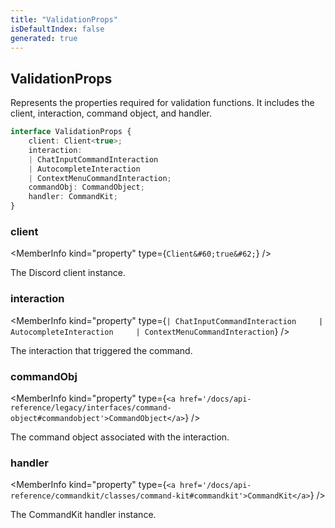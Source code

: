 ```yaml
---
title: "ValidationProps"
isDefaultIndex: false
generated: true
---
```



<!-- This file was generated from the CommandKit source. Do not modify. Instead, re-run the "docgen" script -->


## ValidationProps

<GenerationInfo sourceFile="packages/legacy/src/loadLegacyValidations.ts" sourceLine="21" packageName="@commandkit/legacy" />

Represents the properties required for validation functions.
It includes the client, interaction, command object, and handler.

```ts title="Signature"
interface ValidationProps {
    client: Client<true>;
    interaction:
    | ChatInputCommandInteraction
    | AutocompleteInteraction
    | ContextMenuCommandInteraction;
    commandObj: CommandObject;
    handler: CommandKit;
}
```

<div className="members-wrapper">

### client

<MemberInfo kind="property" type={`Client&#60;true&#62;`}   />

The Discord client instance.
### interaction

<MemberInfo kind="property" type={`| ChatInputCommandInteraction     | AutocompleteInteraction     | ContextMenuCommandInteraction`}   />

The interaction that triggered the command.
### commandObj

<MemberInfo kind="property" type={`<a href='/docs/api-reference/legacy/interfaces/command-object#commandobject'>CommandObject</a>`}   />

The command object associated with the interaction.
### handler

<MemberInfo kind="property" type={`<a href='/docs/api-reference/commandkit/classes/command-kit#commandkit'>CommandKit</a>`}   />

The CommandKit handler instance.


</div>

